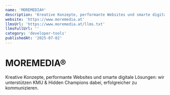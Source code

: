 ```yaml
---
name: 'MOREMEDIA®'
description: 'Kreative Konzepte, performante Websites und smarte digitale Lösungen: wir unterstützen KMU & Hidden Champions dabei, erfolgreicher zu kommunizieren.'
website: 'https://www.moremedia.at'
llmsUrl: 'https://www.moremedia.at/llms.txt'
llmsFullUrl: ''
category: 'developer-tools'
publishedAt: '2025-07-02'
---
```


# MOREMEDIA®

Kreative Konzepte, performante Websites und smarte digitale Lösungen: wir unterstützen KMU & Hidden Champions dabei, erfolgreicher zu kommunizieren.
